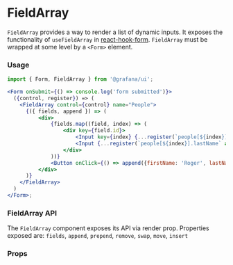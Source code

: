 
<Meta title="MDX|FieldArray" component={FieldArray} />

# FieldArray

`FieldArray` provides a way to render a list of dynamic inputs. It exposes the functionality of `useFieldArray` in [react-hook-form](https://react-hook-form.com/advanced-usage/#FieldArrays). `FieldArray` must be wrapped at some level by a `<Form>` element.

### Usage

```jsx
import { Form, FieldArray } from '@grafana/ui';

<Form onSubmit={() => console.log('form submitted')}>
  ({control, register}) => (
    <FieldArray control={control} name="People">
      {({ fields, append }) => (
          <div>
              {fields.map((field, index) => (
                  <div key={field.id}>
                      <Input key={index} {...register(`people[${index}].firstName` as const)} value={field.firstName} />
                      <Input {...register(`people[${index}].lastName` as const)} value={field.lastName} />
                  </div>
              ))}
              <Button onClick={() => append({firstName: 'Roger', lastName: 'Waters'})}>Append</Button>
          </div>
      )}
    </FieldArray>
  )
</Form>;
```

### FieldArray API

The `FieldArray` component exposes its API via render prop. Properties exposed are: `fields`, `append`, `prepend`, `remove`, `swap`, `move`, `insert`

### Props

<ArgsTypes of={FieldArray} />
